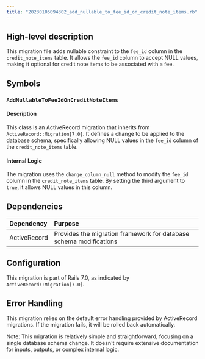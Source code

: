 ```yaml
---
title: "20230105094302_add_nullable_to_fee_id_on_credit_note_items.rb"
---
```


## High-level description
This migration file adds nullable constraint to the `fee_id` column in the `credit_note_items` table. It allows the `fee_id` column to accept NULL values, making it optional for credit note items to be associated with a fee.

## Symbols

### `AddNullableToFeeIdOnCreditNoteItems`
#### Description
This class is an ActiveRecord migration that inherits from `ActiveRecord::Migration[7.0]`. It defines a change to be applied to the database schema, specifically allowing NULL values in the `fee_id` column of the `credit_note_items` table.

#### Internal Logic
The migration uses the `change_column_null` method to modify the `fee_id` column in the `credit_note_items` table. By setting the third argument to `true`, it allows NULL values in this column.

## Dependencies
| Dependency | Purpose |
|:-----------|:--------|
| ActiveRecord | Provides the migration framework for database schema modifications |

## Configuration
This migration is part of Rails 7.0, as indicated by `ActiveRecord::Migration[7.0]`.

## Error Handling
This migration relies on the default error handling provided by ActiveRecord migrations. If the migration fails, it will be rolled back automatically.

Note: This migration is relatively simple and straightforward, focusing on a single database schema change. It doesn't require extensive documentation for inputs, outputs, or complex internal logic.
